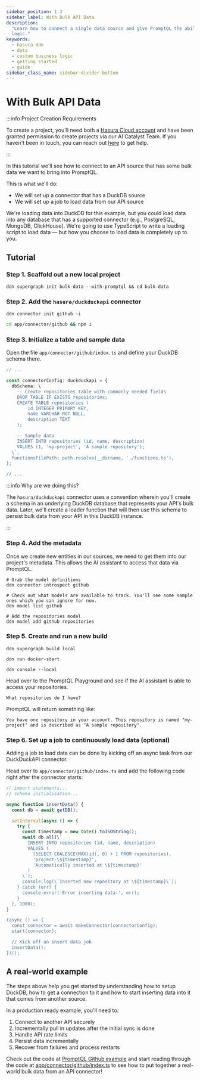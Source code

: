 ```yaml
---
sidebar_position: 1.3
sidebar_label: With Bulk API Data
description:
  "Learn how to connect a single data source and give PromptQL the abilty to act on your behalf via custom business
  logic."
keywords:
  - hasura ddn
  - data
  - custom business logic
  - getting started
  - guide
sidebar_class_name: sidebar-divider-bottom
---
```



# With Bulk API Data

:::info Project Creation Requirements

To create a project, you'll need both a [Hasura Cloud account](https://cloud.hasura.io/signup) and have been granted
permission to create projects via our AI Catalyst Team. If you haven't been in touch, you can reach out
[here](https://promptql.io/book-demo) to get help.

:::

In this tutorial we'll see how to connect to an API source that has some bulk data we want to bring into PromptQL.

This is what we'll do:

- We will set up a connector that has a DuckDB source
- We will set up a job to load data from our API source

We're loading data into DuckDB for this example, but you could load data into any database that has a supported
connector (e.g., PostgreSQL, MongoDB, ClickHouse). We're going to use TypeScript to write a loading script to load data
— but how you choose to load data is completely up to you.

<Prereqs />

## Tutorial

### Step 1. Scaffold out a new local project

```ddn
ddn supergraph init bulk-data --with-promptql && cd bulk-data
```

### Step 2. Add the `hasura/duckduckapi` connector

```ddn title="Initialize the connector and choose hasura/duckduckapi from the list:"
ddn connector init github -i
```

```bash title="Move into the connector directory and install the dependencies:"
cd app/connector/github && npm i
```

### Step 3. Initialize a table and sample data

Open the file `app/connector/github/index.ts` and define your DuckDB schema there.

```ts title="We'll start by creating a repoistories entity:"
// ...

const connectorConfig: duckduckapi = {
  dbSchema: \`
    -- Create repositories table with commonly needed fields
    DROP TABLE IF EXISTS repositories;
    CREATE TABLE repositories (
        id INTEGER PRIMARY KEY,
        name VARCHAR NOT NULL,
        description TEXT
    );

    -- Sample data
    INSERT INTO repositories (id, name, description)
    VALUES (1, 'my-project', 'A sample repository');
  \`,
  functionsFilePath: path.resolve(__dirname, './functions.ts'),
};

// ...
```

:::info Why are we doing this?

The `hasura/duckduckapi` connector uses a convention wherein you'll create a schema in an underlying DuckDB database
that represents your API's bulk data. Later, we'll create a loader function that will then use this schema to persist
bulk data from your API in this DuckDB instance.

:::

### Step 4. Add the metadata

Once we create new entities in our sources, we need to get them into our project's metadata. This allows the AI
assistant to access that data via PromptQL.

```ddn
# Grab the model definitions
ddn connector introspect github

# Check out what models are available to track. You'll see some sample ones which you can ignore for now.
ddn model list github

# Add the repositories model
ddn model add github repositories
```

### Step 5. Create and run a new build

```ddn title="Create a new local build:"
ddn supergraph build local
```

```ddn title="Run your services:"
ddn run docker-start
```

```ddn title="In a new terminal tab, open the devlopment console:"
ddn console --local
```

Head over to the PromptQL Playground and see if the AI assistant is able to access your repositories.

```plaintext
What repositories do I have?
```

PromptQL will return something like:

```
You have one repository in your account. This repository is named "my-project" and is described as "A sample repository".
```

### Step 6. Set up a job to continuously load data (optional)

Adding a job to load data can be done by kicking off an async task from our DuckDuckAPI connector.

Head over to `app/connector/github/index.ts` and add the following code right after the connector starts:

```ts
// import statements...
// schema initialization...

async function insertData() {
  const db = await getDB();

  setInterval(async () => {
    try {
      const timestamp = new Date().toISOString();
      await db.all(\`
        INSERT INTO repositories (id, name, description)
        VALUES (
          (SELECT COALESCE(MAX(id), 0) + 1 FROM repositories),
          'project-\${timestamp}',
          'Automatically inserted at \${timestamp}'
        )
      \`);
      console.log(\`Inserted new repository at \${timestamp}\`);
    } catch (err) {
      console.error('Error inserting data:', err);
    }
  }, 1000);
}

(async () => {
  const connector = await makeConnector(connectorConfig);
  start(connector);

  // Kick off an insert data job
  insertData();
})();
```

## A real-world example

The steps above help you get started by understanding how to setup DuckDB, how to get a connection to it and how to
start inserting data into it that comes from another source.

In a production ready example, you'll need to:

1. Connect to another API securely
2. Incrementally pull in updates after the initial sync is done
3. Handle API rate limits
4. Persist data incrementally
5. Recover from failures and process restarts

Check out the code at [PromptQL Github example](https://github.com/hasura/example-promptql-github) and start reading
through the code at
[app/connector/github/index.ts](https://github.com/hasura/example-promptql-github/blob/main/app/connector/github/index.ts)
to see how to put together a real-world bulk data from an API connector!
